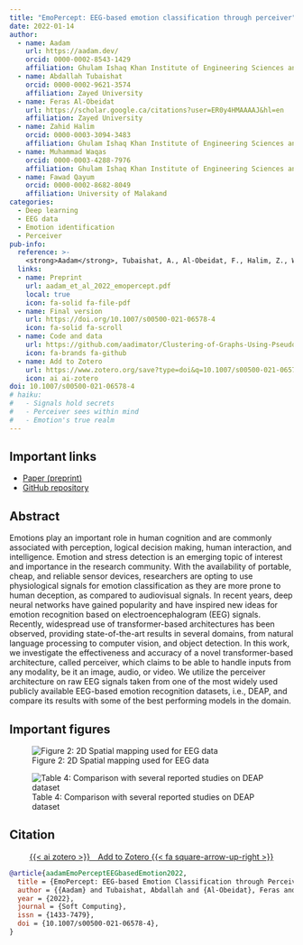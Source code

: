 ```yaml
---
title: "EmoPercept: EEG-based emotion classification through perceiver"
date: 2022-01-14
author:
  - name: Aadam
    url: https://aadam.dev/
    orcid: 0000-0002-8543-1429
    affiliation: Ghulam Ishaq Khan Institute of Engineering Sciences and Technology
  - name: Abdallah Tubaishat
    orcid: 0000-0002-9621-3574
    affiliation: Zayed University
  - name: Feras Al-Obeidat
    url: https://scholar.google.ca/citations?user=ER0y4HMAAAAJ&hl=en
    affiliation: Zayed University
  - name: Zahid Halim
    orcid: 0000-0003-3094-3483
    affiliation: Ghulam Ishaq Khan Institute of Engineering Sciences and Technology
  - name: Muhammad Waqas
    orcid: 0000-0003-4288-7976
    affiliation: Ghulam Ishaq Khan Institute of Engineering Sciences and Technology
  - name: Fawad Qayum
    orcid: 0000-0002-8682-8049
    affiliation: University of Malakand
categories:
  - Deep learning
  - EEG data
  - Emotion identification
  - Perceiver
pub-info:
  reference: >-
    <strong>Aadam</strong>, Tubaishat, A., Al-Obeidat, F., Halim, Z., Waqas, M., & Qayum, F. (2022). "EmoPercept: EEG-based emotion classification through perceiver". <em>Soft Computing</em> 26, 10563–10570 <a href="https://doi.org/10.1007/s00500-021-06578-4">10.1007/s00500-021-06578-4</a>
  links:
  - name: Preprint
    url: aadam_et_al_2022_emopercept.pdf
    local: true
    icon: fa-solid fa-file-pdf
  - name: Final version
    url: https://doi.org/10.1007/s00500-021-06578-4
    icon: fa-solid fa-scroll
  - name: Code and data
    url: https://github.com/aadimator/Clustering-of-Graphs-Using-Pseudo-Guided-Random-Walk
    icon: fa-brands fa-github
  - name: Add to Zotero
    url: https://www.zotero.org/save?type=doi&q=10.1007/s00500-021-06578-4
    icon: ai ai-zotero
doi: 10.1007/s00500-021-06578-4
# haiku:
#   - Signals hold secrets
#   - Perceiver sees within mind
#   - Emotion's true realm
---
```


## Important links

- [Paper (preprint)](aadam_et_al_2022_emopercept.pdf)
- [GitHub repository](https://github.com/aadimator/Clustering-of-Graphs-Using-Pseudo-Guided-Random-Walk)


## Abstract

Emotions play an important role in human cognition and are commonly associated with perception, logical decision making, human interaction, and intelligence. Emotion and stress detection is an emerging topic of interest and importance in the research community. With the availability of portable, cheap, and reliable sensor devices, researchers are opting to use physiological signals for emotion classification as they are more prone to human deception, as compared to audiovisual signals. In recent years, deep neural networks have gained popularity and have inspired new ideas for emotion recognition based on electroencephalogram (EEG) signals. Recently, widespread use of transformer-based architectures has been observed, providing state-of-the-art results in several domains, from natural language processing to computer vision, and object detection. In this work, we investigate the effectiveness and accuracy of a novel transformer-based architecture, called perceiver, which claims to be able to handle inputs from any modality, be it an image, audio, or video. We utilize the perceiver architecture on raw EEG signals taken from one of the most widely used publicly available EEG-based emotion recognition datasets, i.e., DEAP, and compare its results with some of the best performing models in the domain.


## Important figures


![Figure 2: 2D Spatial mapping used for EEG data](spatial_mapping.png)

![Table 4: Comparison with several reported studies on DEAP dataset](comparison.png)


## Citation

<p class="buttons" style="text-align:center;">
<a class="btn btn-danger" target="_blank" href="https://www.zotero.org/save?type=doi&q=10.1007/s00500-021-06578-4">{{< ai zotero >}}&emsp;Add to Zotero {{< fa square-arrow-up-right >}}</a>
</p>

```bibtex
@article{aadamEmoPerceptEEGbasedEmotion2022,
  title = {EmoPercept: EEG-based Emotion Classification through Perceiver},
  author = {{Aadam} and Tubaishat, Abdallah and {Al-Obeidat}, Feras and Halim, Zahid and Waqas, Muhammad and Qayum, Fawad},
  year = {2022},
  journal = {Soft Computing},
  issn = {1433-7479},
  doi = {10.1007/s00500-021-06578-4},
}

```